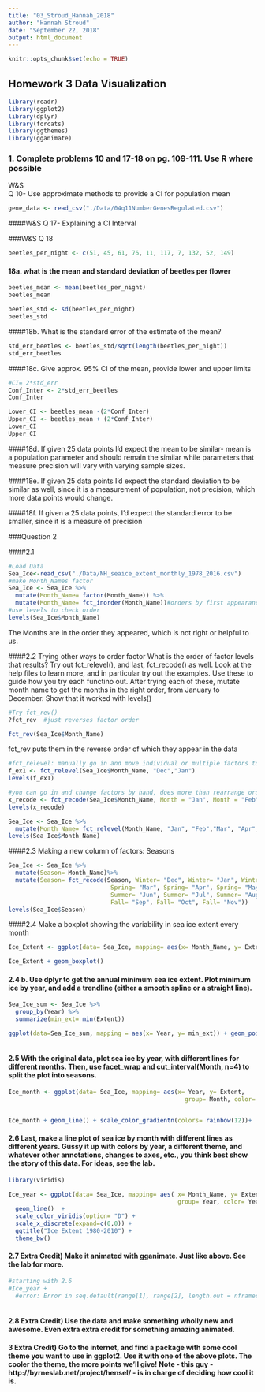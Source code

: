 ```yaml
---
title: "03_Stroud_Hannah_2018"
author: "Hannah Stroud"
date: "September 22, 2018"
output: html_document
---
```


```r
knitr::opts_chunk$set(echo = TRUE)
```

## Homework 3 Data Visualization 
```r
library(readr)
library(ggplot2)
library(dplyr)
library(forcats) 
library(ggthemes)
library(gganimate)


```

### 1. Complete problems 10 and 17-18 on pg. 109-111. Use R where possible

W&S  
Q 10- Use approximate methods to provide a CI for population mean

```r
gene_data <- read_csv("./Data/04q11NumberGenesRegulated.csv")
```
####W&S Q 17- Explaining a CI Interval  


###W&S  Q 18  
```r
beetles_per_night <- c(51, 45, 61, 76, 11, 117, 7, 132, 52, 149)
```
#### 18a. what is the mean and standard deviation of beetles per flower

```r
beetles_mean <- mean(beetles_per_night)
beetles_mean

beetles_std <- sd(beetles_per_night)
beetles_std
```

####18b. What is the standard error of the estimate of the mean?
```r
std_err_beetles <- beetles_std/sqrt(length(beetles_per_night))
std_err_beetles
```

####18c. Give approx. 95% CI of the mean, provide lower and upper limits
```r
#CI= 2*std_err
Conf_Inter <- 2*std_err_beetles
Conf_Inter

Lower_CI <- beetles_mean -(2*Conf_Inter)
Upper_CI <- beetles_mean + (2*Conf_Inter)
Lower_CI
Upper_CI
```

####18d. If given 25 data points I'd expect the mean to be similar- mean is a population parameter and should remain the similar while parameters that measure precision will vary with varying sample sizes. 

####18e. If given 25 data points I'd expect the standard deviation to be similar as well, since it is a measurement of population, not precision, which more data points would change. 

####18f. If given a 25 data points, I'd expect the standard error to be smaller, since it is a measure of precision 

###Question 2

####2.1 
```r
#Load Data
Sea_Ice<-read_csv("./Data/NH_seaice_extent_monthly_1978_2016.csv")
#make Month_Names factor
Sea_Ice <- Sea_Ice %>% 
  mutate(Month_Name= factor(Month_Name)) %>%
  mutate(Month_Name= fct_inorder(Month_Name))#orders by first appearance
#use levels to check order 
levels(Sea_Ice$Month_Name)
```
The Months are in the order they appeared, which is not right or helpful to us. 

####2.2 Trying other ways to order factor 
What is the order of factor levels that results? Try out fct_relevel(), and last, fct_recode() as well. Look at the help files to learn more, and in particular try out the examples. Use these to guide how you try each functino out. After trying each of these, mutate month name to get the months in the right order, from January to December. Show that it worked with levels()
```r
#Try fct_rev()
?fct_rev  #just reverses factor order

fct_rev(Sea_Ice$Month_Name)
```
fct_rev puts them in the reverse order of which they appear in the data

```r

#fct_relevel: manually go in and move individual or multiple factors to specific orders  
f_ex1 <- fct_relevel(Sea_Ice$Month_Name, "Dec","Jan")
levels(f_ex1)

#you can go in and change factors by hand, does more than rearrange order- can change the level, ie grouping all fruit into one level, or just renaming them 
x_recode <- fct_recode(Sea_Ice$Month_Name, Month = "Jan", Month = "Feb")
levels(x_recode)

Sea_Ice <- Sea_Ice %>%
  mutate(Month_Name= fct_relevel(Month_Name, "Jan", "Feb","Mar", "Apr","May","Jun", "Jul","Aug","Sep", "Oct", after= 0L))
levels(Sea_Ice$Month_Name)

```

####2.3 Making a new column of factors: Seasons

```r
Sea_Ice <- Sea_Ice %>%
  mutate(Season= Month_Name)%>%
  mutate(Season= fct_recode(Season, Winter= "Dec", Winter= "Jan", Winter= "Feb",
                             Spring= "Mar", Spring= "Apr", Spring= "May",
                             Summer= "Jun", Summer= "Jul", Summer= "Aug",
                             Fall= "Sep", Fall= "Oct", Fall= "Nov"))
levels(Sea_Ice$Season)
```

####2.4 Make a boxplot showing the variability in sea ice extent every month

```r
Ice_Extent <- ggplot(data= Sea_Ice, mapping= aes(x= Month_Name, y= Extent))

Ice_Extent + geom_boxplot()
```


#### 2.4 b. Use dplyr to get the annual minimum sea ice extent. Plot minimum ice by year, and add a trendline (either a smooth spline or a straight line).

```r
Sea_Ice_sum <- Sea_Ice %>% 
  group_by(Year) %>%
  summarize(min_ext= min(Extent))

ggplot(data=Sea_Ice_sum, mapping = aes(x= Year, y= min_ext)) + geom_point()+  stat_smooth(method = "lm")
  
```

#### 2.5 With the original data, plot sea ice by year, with different lines for different months. Then, use facet_wrap and cut_interval(Month, n=4) to split the plot into seasons.

```r
Ice_month <- ggplot(data= Sea_Ice, mapping= aes(x= Year, y= Extent, 
                                                  group= Month, color= Month)) 


Ice_month + geom_line() + scale_color_gradientn(colors= rainbow(12))+  facet_wrap(~Season) 

```

#### 2.6 Last, make a line plot of sea ice by month with different lines as different years. Gussy it up with colors by year, a different theme, and whatever other annotations, changes to axes, etc., you think best show the story of this data. For ideas, see the lab.

```r
library(viridis)

Ice_year <- ggplot(data= Sea_Ice, mapping= aes( x= Month_Name, y= Extent, 
                                                group= Year, color= Year))+
  geom_line()  +
  scale_color_viridis(option= "D") +
  scale_x_discrete(expand=c(0,0)) +
  ggtitle("Ice Extent 1980-2010") +
  theme_bw()

```

#### 2.7 Extra Credit) Make it animated with gganimate. Just like above. See the lab for more.

```r
#starting with 2.6
#Ice_year + 
  #error: Error in seq.default(range[1], range[2], length.out = nframes) : 'from' must be a finite number  
  

```

#### 2.8 Extra Credit) Use the data and make something wholly new and awesome. Even extra extra credit for something amazing animated.

#### 3 Extra Credit) Go to the internet, and find a package with some cool theme you want to use in ggplot2. Use it with one of the above plots. The cooler the theme, the more points we’ll give! Note - this guy - http://byrneslab.net/project/hensel/ - is in charge of deciding how cool it is.